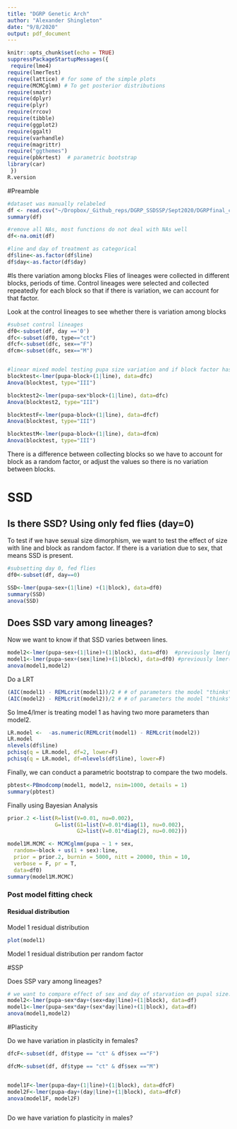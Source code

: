 ```yaml
---
title: "DGRP Genetic Arch"
author: "Alexander Shingleton"
date: "9/8/2020"
output: pdf_document
---
```


```r
knitr::opts_chunk$set(echo = TRUE)
suppressPackageStartupMessages({
 require(lme4)
require(lmerTest)
require(lattice) # for some of the simple plots
require(MCMCglmm) # To get posterior distributions
require(smatr)
require(dplyr)
require(plyr)
require(rrcov)
require(tibble)
require(ggplot2)
require(ggalt)
require(varhandle)
require(magrittr)
require("ggthemes")
require(pbkrtest)  # parametric bootstrap
library(car)
 })
R.version
```




#Preamble
```r
#dataset was manually relabeled
df <- read.csv("~/Dropbox/_Github_reps/DGRP_SSDSSP/Sept2020/DGRPfinal_clean_labels.csv")
summary(df)

#remove all NAs, most functions do not deal with NAs well
df<-na.omit(df)

#line and day of treatment as categorical
df$line<-as.factor(df$line)
df$day<-as.factor(df$day)
```

#Is there variation among blocks
Flies of lineages were collected in different blocks, periods of time. Control lineages were selected and collected repeatedly for each block so that if there is variation, we can account for that factor.

Look at the control lineages to see whether there is variation among blocks

```r
#subset control lineages
df0<-subset(df, day =='0')
dfc<-subset(df0, type=="ct")
dfcf<-subset(dfc, sex=="F")
dfcm<-subset(dfc, sex=="M")


#linear mixed model testing pupa size variation and if block factor has an effect on the variation
blocktest<-lmer(pupa~block+(1|line), data=dfc)
Anova(blocktest, type="III")

blocktest2<-lmer(pupa~sex*block+(1|line), data=dfc)
Anova(blocktest2, type="III")

blocktestF<-lmer(pupa~block+(1|line), data=dfcf)
Anova(blocktest, type="III")

blocktestM<-lmer(pupa~block+(1|line), data=dfcm)
Anova(blocktest, type="III")
```

There is a difference between collecting blocks so we have to account for block as a random factor, or adjust the values so there is no variation between blocks.


# SSD

## Is there SSD? Using only fed flies (day=0)
To test if we have sexual size dimorphism, we want to test the effect of size with line and block as random factor. If there is a variation due to sex, that means SSD is present.
```r
#subsetting day 0, fed flies
df0<-subset(df, day==0)

SSD<-lmer(pupa~sex+(1|line) +(1|block), data=df0)
summary(SSD)
anova(SSD)
```

## Does SSD vary among lineages?
Now we want to know if that SSD varies between lines.

```r

model2<-lmer(pupa~sex+(1|line)+(1|block), data=df0)  #previously lmer(pupa~sex+(1|line)+(1|block), data=df0)
model1<-lmer(pupa~sex+(sex|line)+(1|block), data=df0) #previously lmer(pupa~sex+(sex|line)+(1|block), data=df0)
anova(model1,model2)
```

Do a LRT

```r
(AIC(model1) - REMLcrit(model1))/2 # # of parameters the model "thinks" are being estimated
(AIC(model2) - REMLcrit(model2))/2 # # of parameters the model "thinks" are being estimated

```


So lme4/lmer is treating model 1 as having two more parameters than model2.
```r
LR.model <-  -as.numeric(REMLcrit(model1) - REMLcrit(model2))
LR.model
nlevels(df$line)
pchisq(q = LR.model, df=2, lower=F)
pchisq(q = LR.model, df=nlevels(df$line), lower=F)
```
Finally, we can conduct a parametric bootstrap to compare the two models.

```r
pbtest<-PBmodcomp(model1, model2, nsim=1000, details = 1)
summary(pbtest)
```

Finally using Bayesian Analysis

```r
prior.2 <-list(R=list(V=0.01, nu=0.002), 
               G=list(G1=list(V=0.01*diag(1), nu=0.002),
                      G2=list(V=0.01*diag(2), nu=0.002)))

model1M.MCMC <- MCMCglmm(pupa ~ 1 + sex, 
  random=~block + us(1 + sex):line,
  prior = prior.2, burnin = 5000, nitt = 20000, thin = 10,
  verbose = F, pr = T,
  data=df0)
summary(model1M.MCMC)
```



### Post model fitting check

#### Residual distribution
Model 1 residual distribution

```r
plot(model1)
```

Model 1 residual distribution per random factor


#SSP

Does SSP vary among lineages?

```r
# we want to compare effect of sex and day of starvation on pupal size.
model2<-lmer(pupa~sex*day+(sex+day|line)+(1|block), data=df)
model1<-lmer(pupa~sex*day+(sex*day|line)+(1|block), data=df)
anova(model1,model2)
```


#Plasticity

Do we have variation in plasticity in females?
```r
dfcF<-subset(df, df$type == "ct" & df$sex =="F")

dfcM<-subset(df, df$type == "ct" & df$sex =="M")


model1F<-lmer(pupa~day+(1|line)+(1|block), data=dfcF)
model2F<-lmer(pupa~day+(day|line)+(1|block), data=dfcF)
anova(model1F, model2F)



```


Do we have variation fo plasticity in males?